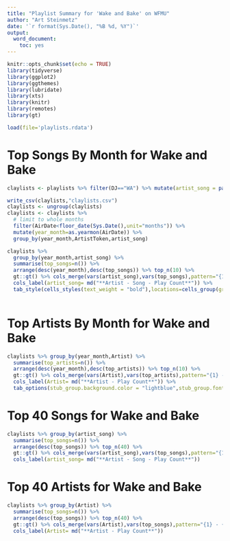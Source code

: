```yaml
---
title: "Playlist Summary for 'Wake and Bake' on WFMU"
author: "Art Steinmetz"
date: '`r format(Sys.Date(), "%B %d, %Y")`'
output:
  word_document: 
    toc: yes
---
```


```r
knitr::opts_chunk$set(echo = TRUE)
library(tidyverse)
library(ggplot2)
library(ggthemes)
library(lubridate)
library(xts)
library(knitr)
library(remotes)
library(gt)

load(file='playlists.rdata')
```
# Top Songs By Month for Wake and Bake
```r

claylists <- playlists %>% filter(DJ=="WA") %>% mutate(artist_song = paste(ArtistToken,Title,sep=" - "))

write_csv(claylists,"claylists.csv")
claylists <- ungroup(claylists)
claylists <- claylists %>% 
  # limit to whole months
  filter(AirDate<floor_date(Sys.Date(),unit="months")) %>% 
  mutate(year_month=as.yearmon(AirDate)) %>% 
  group_by(year_month,ArtistToken,artist_song) 

claylists %>% 
  group_by(year_month,artist_song) %>% 
  summarise(top_songs=n()) %>% 
  arrange(desc(year_month),desc(top_songs)) %>% top_n(10) %>% 
  gt::gt() %>% cols_merge(vars(artist_song),vars(top_songs),pattern="{1} - {2}") %>% 
  cols_label(artist_song= md("**Artist - Song - Play Count**")) %>% 
  tab_style(cells_styles(text_weight = "bold"),locations=cells_group(groups="year_month"))
  

```

# Top Artists By Month for Wake and Bake
```r
claylists %>% group_by(year_month,Artist) %>% 
  summarise(top_artists=n()) %>% 
  arrange(desc(year_month),desc(top_artists)) %>% top_n(10) %>% 
  gt::gt() %>% cols_merge(vars(Artist),vars(top_artists),pattern="{1} - {2}") %>%
  cols_label(Artist= md("**Artist - Play Count**")) %>% 
  tab_options(stub_group.background.color = "lightblue",stub_group.font.size = 20)

```

# Top 40 Songs for Wake and Bake

```r
claylists %>% group_by(artist_song) %>% 
  summarise(top_songs=n()) %>% 
  arrange(desc(top_songs)) %>% top_n(40) %>% 
  gt::gt() %>% cols_merge(vars(artist_song),vars(top_songs),pattern="{1} - {2}") %>% 
  cols_label(artist_song= md("**Artist - Song - Play Count**"))

```


# Top 40 Artists for Wake and Bake

```r
claylists %>% group_by(Artist) %>% 
  summarise(top_songs=n()) %>% 
  arrange(desc(top_songs)) %>% top_n(40) %>% 
  gt::gt() %>% cols_merge(vars(Artist),vars(top_songs),pattern="{1} - {2}") %>% 
  cols_label(Artist= md("**Artist - Play Count**"))

```


